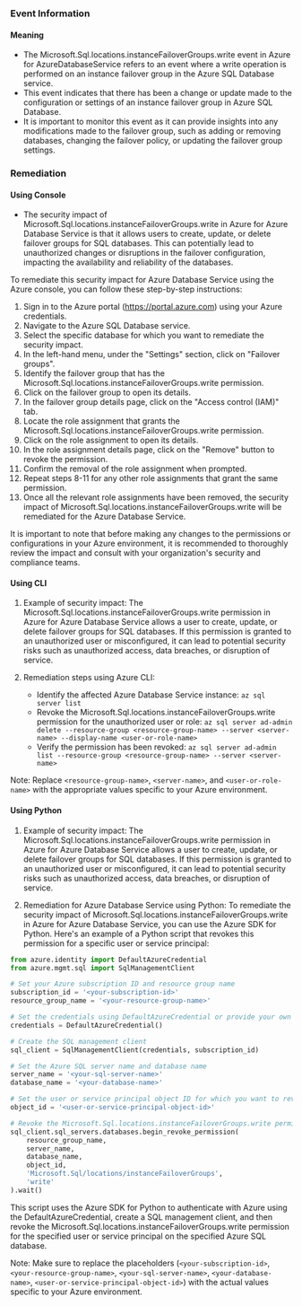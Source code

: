 
### Event Information

#### Meaning

- The Microsoft.Sql.locations.instanceFailoverGroups.write event in Azure for AzureDatabaseService refers to an event where a write operation is performed on an instance failover group in the Azure SQL Database service.
- This event indicates that there has been a change or update made to the configuration or settings of an instance failover group in Azure SQL Database.
- It is important to monitor this event as it can provide insights into any modifications made to the failover group, such as adding or removing databases, changing the failover policy, or updating the failover group settings.

### Remediation

#### Using Console

- The security impact of Microsoft.Sql.locations.instanceFailoverGroups.write in Azure for Azure Database Service is that it allows users to create, update, or delete failover groups for SQL databases. This can potentially lead to unauthorized changes or disruptions in the failover configuration, impacting the availability and reliability of the databases.

To remediate this security impact for Azure Database Service using the Azure console, you can follow these step-by-step instructions:

1. Sign in to the Azure portal (https://portal.azure.com) using your Azure credentials.
2. Navigate to the Azure SQL Database service.
3. Select the specific database for which you want to remediate the security impact.
4. In the left-hand menu, under the "Settings" section, click on "Failover groups".
5. Identify the failover group that has the Microsoft.Sql.locations.instanceFailoverGroups.write permission.
6. Click on the failover group to open its details.
7. In the failover group details page, click on the "Access control (IAM)" tab.
8. Locate the role assignment that grants the Microsoft.Sql.locations.instanceFailoverGroups.write permission.
9. Click on the role assignment to open its details.
10. In the role assignment details page, click on the "Remove" button to revoke the permission.
11. Confirm the removal of the role assignment when prompted.
12. Repeat steps 8-11 for any other role assignments that grant the same permission.
13. Once all the relevant role assignments have been removed, the security impact of Microsoft.Sql.locations.instanceFailoverGroups.write will be remediated for the Azure Database Service.

It is important to note that before making any changes to the permissions or configurations in your Azure environment, it is recommended to thoroughly review the impact and consult with your organization's security and compliance teams.

#### Using CLI

1. Example of security impact: The Microsoft.Sql.locations.instanceFailoverGroups.write permission in Azure for Azure Database Service allows a user to create, update, or delete failover groups for SQL databases. If this permission is granted to an unauthorized user or misconfigured, it can lead to potential security risks such as unauthorized access, data breaches, or disruption of service.

2. Remediation steps using Azure CLI:
   - Identify the affected Azure Database Service instance: `az sql server list`
   - Revoke the Microsoft.Sql.locations.instanceFailoverGroups.write permission for the unauthorized user or role: `az sql server ad-admin delete --resource-group <resource-group-name> --server <server-name> --display-name <user-or-role-name>`
   - Verify the permission has been revoked: `az sql server ad-admin list --resource-group <resource-group-name> --server <server-name>`

Note: Replace `<resource-group-name>`, `<server-name>`, and `<user-or-role-name>` with the appropriate values specific to your Azure environment.

#### Using Python

1. Example of security impact: The Microsoft.Sql.locations.instanceFailoverGroups.write permission in Azure for Azure Database Service allows a user to create, update, or delete failover groups for SQL databases. If this permission is granted to an unauthorized user or misconfigured, it can lead to potential security risks such as unauthorized access, data breaches, or disruption of service.

2. Remediation for Azure Database Service using Python:
To remediate the security impact of Microsoft.Sql.locations.instanceFailoverGroups.write in Azure for Azure Database Service, you can use the Azure SDK for Python. Here's an example of a Python script that revokes this permission for a specific user or service principal:

```python
from azure.identity import DefaultAzureCredential
from azure.mgmt.sql import SqlManagementClient

# Set your Azure subscription ID and resource group name
subscription_id = '<your-subscription-id>'
resource_group_name = '<your-resource-group-name>'

# Set the credentials using DefaultAzureCredential or provide your own credentials
credentials = DefaultAzureCredential()

# Create the SQL management client
sql_client = SqlManagementClient(credentials, subscription_id)

# Set the Azure SQL server name and database name
server_name = '<your-sql-server-name>'
database_name = '<your-database-name>'

# Set the user or service principal object ID for which you want to revoke the permission
object_id = '<user-or-service-principal-object-id>'

# Revoke the Microsoft.Sql.locations.instanceFailoverGroups.write permission
sql_client.sql_servers.databases.begin_revoke_permission(
    resource_group_name,
    server_name,
    database_name,
    object_id,
    'Microsoft.Sql/locations/instanceFailoverGroups',
    'write'
).wait()
```

This script uses the Azure SDK for Python to authenticate with Azure using the DefaultAzureCredential, create a SQL management client, and then revoke the Microsoft.Sql.locations.instanceFailoverGroups.write permission for the specified user or service principal on the specified Azure SQL database.

Note: Make sure to replace the placeholders (`<your-subscription-id>`, `<your-resource-group-name>`, `<your-sql-server-name>`, `<your-database-name>`, `<user-or-service-principal-object-id>`) with the actual values specific to your Azure environment.

